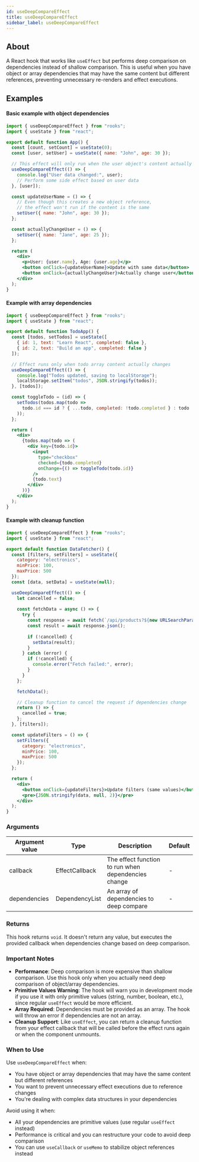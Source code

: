 ```yaml
---
id: useDeepCompareEffect
title: useDeepCompareEffect
sidebar_label: useDeepCompareEffect
---
```


## About

A React hook that works like `useEffect` but performs deep comparison on dependencies instead of shallow comparison. This is useful when you have object or array dependencies that may have the same content but different references, preventing unnecessary re-renders and effect executions.

[//]: # "Main"

## Examples

#### Basic example with object dependencies

```jsx
import { useDeepCompareEffect } from "rooks";
import { useState } from "react";

export default function App() {
  const [count, setCount] = useState(0);
  const [user, setUser] = useState({ name: "John", age: 30 });

  // This effect will only run when the user object's content actually changes
  useDeepCompareEffect(() => {
    console.log("User data changed:", user);
    // Perform some side effect based on user data
  }, [user]);

  const updateUserName = () => {
    // Even though this creates a new object reference, 
    // the effect won't run if the content is the same
    setUser({ name: "John", age: 30 });
  };

  const actuallyChangeUser = () => {
    setUser({ name: "Jane", age: 25 });
  };

  return (
    <div>
      <p>User: {user.name}, Age: {user.age}</p>
      <button onClick={updateUserName}>Update with same data</button>
      <button onClick={actuallyChangeUser}>Actually change user</button>
    </div>
  );
}
```

#### Example with array dependencies

```jsx
import { useDeepCompareEffect } from "rooks";
import { useState } from "react";

export default function TodoApp() {
  const [todos, setTodos] = useState([
    { id: 1, text: "Learn React", completed: false },
    { id: 2, text: "Build an app", completed: false }
  ]);

  // Effect runs only when todo array content actually changes
  useDeepCompareEffect(() => {
    console.log("Todos updated, saving to localStorage");
    localStorage.setItem("todos", JSON.stringify(todos));
  }, [todos]);

  const toggleTodo = (id) => {
    setTodos(todos.map(todo => 
      todo.id === id ? { ...todo, completed: !todo.completed } : todo
    ));
  };

  return (
    <div>
      {todos.map(todo => (
        <div key={todo.id}>
          <input 
            type="checkbox" 
            checked={todo.completed}
            onChange={() => toggleTodo(todo.id)}
          />
          {todo.text}
        </div>
      ))}
    </div>
  );
}
```

#### Example with cleanup function

```jsx
import { useDeepCompareEffect } from "rooks";
import { useState } from "react";

export default function DataFetcher() {
  const [filters, setFilters] = useState({
    category: "electronics",
    minPrice: 100,
    maxPrice: 500
  });
  const [data, setData] = useState(null);

  useDeepCompareEffect(() => {
    let cancelled = false;
    
    const fetchData = async () => {
      try {
        const response = await fetch(`/api/products?${new URLSearchParams(filters)}`);
        const result = await response.json();
        
        if (!cancelled) {
          setData(result);
        }
      } catch (error) {
        if (!cancelled) {
          console.error("Fetch failed:", error);
        }
      }
    };

    fetchData();

    // Cleanup function to cancel the request if dependencies change
    return () => {
      cancelled = true;
    };
  }, [filters]);

  const updateFilters = () => {
    setFilters({
      category: "electronics",
      minPrice: 100,
      maxPrice: 500
    });
  };

  return (
    <div>
      <button onClick={updateFilters}>Update filters (same values)</button>
      <pre>{JSON.stringify(data, null, 2)}</pre>
    </div>
  );
}
```

### Arguments

| Argument value | Type             | Description                                                    | Default |
| -------------- | ---------------- | -------------------------------------------------------------- | ------- |
| callback       | EffectCallback   | The effect function to run when dependencies change           | -       |
| dependencies   | DependencyList   | An array of dependencies to deep compare                      | -       |

### Returns

This hook returns `void`. It doesn't return any value, but executes the provided callback when dependencies change based on deep comparison.

### Important Notes

- **Performance**: Deep comparison is more expensive than shallow comparison. Use this hook only when you actually need deep comparison of object/array dependencies.
- **Primitive Values Warning**: The hook will warn you in development mode if you use it with only primitive values (string, number, boolean, etc.), since regular `useEffect` would be more efficient.
- **Array Required**: Dependencies must be provided as an array. The hook will throw an error if dependencies are not an array.
- **Cleanup Support**: Like `useEffect`, you can return a cleanup function from your effect callback that will be called before the effect runs again or when the component unmounts.

### When to Use

Use `useDeepCompareEffect` when:
- You have object or array dependencies that may have the same content but different references
- You want to prevent unnecessary effect executions due to reference changes
- You're dealing with complex data structures in your dependencies

Avoid using it when:
- All your dependencies are primitive values (use regular `useEffect` instead)
- Performance is critical and you can restructure your code to avoid deep comparison
- You can use `useCallback` or `useMemo` to stabilize object references instead
